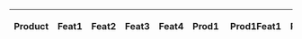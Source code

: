 {|
! Product !! Feat1 !! Feat2 !! Feat3 !! Feat4
| Prod1 || Prod1Feat1 || Prod1Feat2 || Prod1Feat3 || rowspan="3" | Prod1Feat4
| Prod2 || rowspan="2" | Prod2Feat1 || Prod2Feat3
| Prod3 || Prod3Feat2 || Prod3Feat3
|}